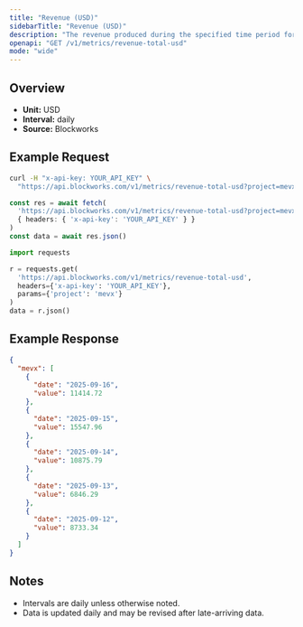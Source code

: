 ```yaml
---
title: "Revenue (USD)"
sidebarTitle: "Revenue (USD)"
description: "The revenue produced during the specified time period for given project."
openapi: "GET /v1/metrics/revenue-total-usd"
mode: "wide"
---
```


## Overview

- **Unit:** USD
- **Interval:** daily
- **Source:** Blockworks

## Example Request

<CodeGroup>

```bash cURL
curl -H "x-api-key: YOUR_API_KEY" \
  "https://api.blockworks.com/v1/metrics/revenue-total-usd?project=mevx"
```

```typescript TypeScript
const res = await fetch(
  'https://api.blockworks.com/v1/metrics/revenue-total-usd?project=mevx',
  { headers: { 'x-api-key': 'YOUR_API_KEY' } }
)
const data = await res.json()
```

```python Python
import requests

r = requests.get(
  'https://api.blockworks.com/v1/metrics/revenue-total-usd',
  headers={'x-api-key': 'YOUR_API_KEY'},
  params={'project': 'mevx'}
)
data = r.json()
```

</CodeGroup>

## Example Response

```json
{
  "mevx": [
    {
      "date": "2025-09-16",
      "value": 11414.72
    },
    {
      "date": "2025-09-15",
      "value": 15547.96
    },
    {
      "date": "2025-09-14",
      "value": 10875.79
    },
    {
      "date": "2025-09-13",
      "value": 6846.29
    },
    {
      "date": "2025-09-12",
      "value": 8733.34
    }
  ]
}
```

## Notes
- Intervals are daily unless otherwise noted.
- Data is updated daily and may be revised after late-arriving data.